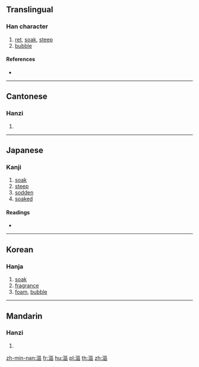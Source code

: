 {{also|沤}}
==Translingual==

===Han character===
{{Han char|rn=85|rad=水|as=11|sn=14|four=31116|canj=ESRR}}

# [[ret]], [[soak]], [[steep]]
# [[bubble]]

====References====
* {{Han ref|kx=0646.030|dkj=18139|dj=1055.060|hdz=31719.030|uh=6F1A|ud=28442|bh=E278|bd=57976}}

----

==Cantonese==

===Hanzi===
{{yue-hanzi|jyut=|y=au1, au3|sim=沤}}

# {{defn|lang=yue|sort=水11}}

----

==Japanese==

===Kanji===
{{ja-kanji|grade=|rs=水11}}

# [[soak]]
# [[steep]]
# [[sodden]]
# [[soaked]]

====Readings====
* {{ja-readings|on=[[おう]] (ō), [[う]] (u)|kun=[[ひたす]] (hitasu)}}

----

==Korean==

===Hanja===
{{ko-hanja|hangeul=구|eumhun=|rv=gu|mr=ku|y=kwu}}

# [[soak]]
# [[fragrance]]
# [[foam]], [[bubble]]

----

==Mandarin==

===Hanzi===
{{cmn-hanzi|sim=沤|pin=[[òu]] ([[ou4]])|wg=ou<sup>4</sup>}}

# {{defn|lang=cmn|sort=水11}}

[[zh-min-nan:漚]]
[[fr:漚]]
[[hu:漚]]
[[pl:漚]]
[[th:漚]]
[[zh:漚]]